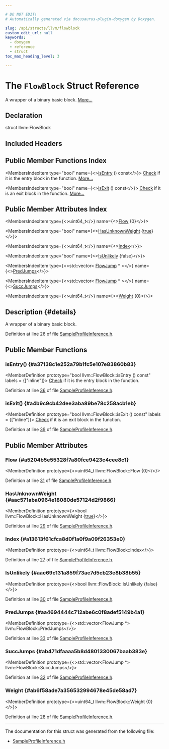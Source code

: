 ```yaml
---

# DO NOT EDIT!
# Automatically generated via docusaurus-plugin-doxygen by Doxygen.

slug: /api/structs/llvm/flowblock
custom_edit_url: null
keywords:
  - doxygen
  - reference
  - struct
toc_max_heading_level: 3

---
```





# The `FlowBlock` Struct Reference

<DoxygenPage pluginConfig={pluginConfig}>

A wrapper of a binary basic block. <a href="#details">More...</a>

## Declaration

<CodeBlock>struct llvm::FlowBlock</CodeBlock>

## Included Headers

<IncludesList>
<IncludesListItem
  filePath="llvm/Transforms/Utils/SampleProfileInference.h"
  permalink="/docs/api/files/include/include/llvm/include/llvm/transforms/include/llvm/transforms/utils/sampleprofileinference-h"
  isLocal="true" />
</IncludesList>

## Public Member Functions Index

<MembersIndex>

<MembersIndexItem
  type="bool"
  name={<><a href="#a37138c1e252a79b1fc5e107e83860b83">isEntry</a> () const</>}>
<a href="/docs/api/namespaces/llvm/check">Check</a> if it is the entry block in the function. <a href="#a37138c1e252a79b1fc5e107e83860b83">More...</a>
</MembersIndexItem>

<MembersIndexItem
  type="bool"
  name={<><a href="#a4b9c9cb42dee3aba89be78c258acb1eb">isExit</a> () const</>}>
<a href="/docs/api/namespaces/llvm/check">Check</a> if it is an exit block in the function. <a href="#a4b9c9cb42dee3aba89be78c258acb1eb">More...</a>
</MembersIndexItem>

</MembersIndex>

## Public Member Attributes Index

<MembersIndex>

<MembersIndexItem
  type={<>uint64&#95;t</>}
  name={<><a href="#a5204b5e55328f7a80fce9423c4cee8c1">Flow</a> &#123;0&#125;</>}>
</MembersIndexItem>

<MembersIndexItem
  type="bool"
  name={<><a href="#aac571aba0964e18080de57124d2f9866">HasUnknownWeight</a> &#123;<a href="/docs/api/files/lib/lib/analysis/basicaliasanalysis-cpp/#af6d5cafbdfc5313e65d990120021a3ec">true</a>&#125;</>}>
</MembersIndexItem>

<MembersIndexItem
  type={<>uint64&#95;t</>}
  name={<><a href="#a13613f61cfca8d0f1a0f9a09f26353e0">Index</a></>}>
</MembersIndexItem>

<MembersIndexItem
  type="bool"
  name={<><a href="#aae69c131a859f73ac7d5cb23e8b38b55">IsUnlikely</a> &#123;false&#125;</>}>
</MembersIndexItem>

<MembersIndexItem
  type={<>std::vector&lt; <a href="/docs/api/structs/llvm/flowjump">FlowJump</a> &#42; &gt;</>}
  name={<><a href="#aa4694444c712abe6c0f8adef5149b4a1">PredJumps</a></>}>
</MembersIndexItem>

<MembersIndexItem
  type={<>std::vector&lt; <a href="/docs/api/structs/llvm/flowjump">FlowJump</a> &#42; &gt;</>}
  name={<><a href="#ab471dfaaaa5b8d4801330067baab383e">SuccJumps</a></>}>
</MembersIndexItem>

<MembersIndexItem
  type={<>uint64&#95;t</>}
  name={<><a href="#ab6f58ade7a356532994678e45de58ad7">Weight</a> &#123;0&#125;</>}>
</MembersIndexItem>

</MembersIndex>

## Description {#details}

A wrapper of a binary basic block.

Definition at line 26 of file <a href="/docs/api/files/include/include/llvm/include/llvm/transforms/include/llvm/transforms/utils/sampleprofileinference-h">SampleProfileInference.h</a>.

<SectionDefinition>

## Public Member Functions

### isEntry() {#a37138c1e252a79b1fc5e107e83860b83}

<MemberDefinition
  prototype="bool llvm::FlowBlock::isEntry () const"
  labels = {["inline"]}>
<a href="/docs/api/namespaces/llvm/check">Check</a> if it is the entry block in the function.

Definition at line <a href="/docs/api/files/include/include/llvm/include/llvm/transforms/include/llvm/transforms/utils/sampleprofileinference-h/#l00036">36</a> of file <a href="/docs/api/files/include/include/llvm/include/llvm/transforms/include/llvm/transforms/utils/sampleprofileinference-h">SampleProfileInference.h</a>.
</MemberDefinition>

### isExit() {#a4b9c9cb42dee3aba89be78c258acb1eb}

<MemberDefinition
  prototype="bool llvm::FlowBlock::isExit () const"
  labels = {["inline"]}>
<a href="/docs/api/namespaces/llvm/check">Check</a> if it is an exit block in the function.

Definition at line <a href="/docs/api/files/include/include/llvm/include/llvm/transforms/include/llvm/transforms/utils/sampleprofileinference-h/#l00039">39</a> of file <a href="/docs/api/files/include/include/llvm/include/llvm/transforms/include/llvm/transforms/utils/sampleprofileinference-h">SampleProfileInference.h</a>.
</MemberDefinition>

</SectionDefinition>

<SectionDefinition>

## Public Member Attributes

### Flow {#a5204b5e55328f7a80fce9423c4cee8c1}

<MemberDefinition
  prototype={<>uint64&#95;t llvm::FlowBlock::Flow &#123;0&#125;</>}>

Definition at line <a href="/docs/api/files/include/include/llvm/include/llvm/transforms/include/llvm/transforms/utils/sampleprofileinference-h/#l00031">31</a> of file <a href="/docs/api/files/include/include/llvm/include/llvm/transforms/include/llvm/transforms/utils/sampleprofileinference-h">SampleProfileInference.h</a>.
</MemberDefinition>

### HasUnknownWeight {#aac571aba0964e18080de57124d2f9866}

<MemberDefinition
  prototype={<>bool llvm::FlowBlock::HasUnknownWeight &#123;<a href="/docs/api/files/lib/lib/analysis/basicaliasanalysis-cpp/#af6d5cafbdfc5313e65d990120021a3ec">true</a>&#125;</>}>

Definition at line <a href="/docs/api/files/include/include/llvm/include/llvm/transforms/include/llvm/transforms/utils/sampleprofileinference-h/#l00029">29</a> of file <a href="/docs/api/files/include/include/llvm/include/llvm/transforms/include/llvm/transforms/utils/sampleprofileinference-h">SampleProfileInference.h</a>.
</MemberDefinition>

### Index {#a13613f61cfca8d0f1a0f9a09f26353e0}

<MemberDefinition
  prototype={<>uint64&#95;t llvm::FlowBlock::Index</>}>

Definition at line <a href="/docs/api/files/include/include/llvm/include/llvm/transforms/include/llvm/transforms/utils/sampleprofileinference-h/#l00027">27</a> of file <a href="/docs/api/files/include/include/llvm/include/llvm/transforms/include/llvm/transforms/utils/sampleprofileinference-h">SampleProfileInference.h</a>.
</MemberDefinition>

### IsUnlikely {#aae69c131a859f73ac7d5cb23e8b38b55}

<MemberDefinition
  prototype={<>bool llvm::FlowBlock::IsUnlikely &#123;false&#125;</>}>

Definition at line <a href="/docs/api/files/include/include/llvm/include/llvm/transforms/include/llvm/transforms/utils/sampleprofileinference-h/#l00030">30</a> of file <a href="/docs/api/files/include/include/llvm/include/llvm/transforms/include/llvm/transforms/utils/sampleprofileinference-h">SampleProfileInference.h</a>.
</MemberDefinition>

### PredJumps {#aa4694444c712abe6c0f8adef5149b4a1}

<MemberDefinition
  prototype={<>std::vector&lt;FlowJump &#42;&gt; llvm::FlowBlock::PredJumps</>}>

Definition at line <a href="/docs/api/files/include/include/llvm/include/llvm/transforms/include/llvm/transforms/utils/sampleprofileinference-h/#l00033">33</a> of file <a href="/docs/api/files/include/include/llvm/include/llvm/transforms/include/llvm/transforms/utils/sampleprofileinference-h">SampleProfileInference.h</a>.
</MemberDefinition>

### SuccJumps {#ab471dfaaaa5b8d4801330067baab383e}

<MemberDefinition
  prototype={<>std::vector&lt;FlowJump &#42;&gt; llvm::FlowBlock::SuccJumps</>}>

Definition at line <a href="/docs/api/files/include/include/llvm/include/llvm/transforms/include/llvm/transforms/utils/sampleprofileinference-h/#l00032">32</a> of file <a href="/docs/api/files/include/include/llvm/include/llvm/transforms/include/llvm/transforms/utils/sampleprofileinference-h">SampleProfileInference.h</a>.
</MemberDefinition>

### Weight {#ab6f58ade7a356532994678e45de58ad7}

<MemberDefinition
  prototype={<>uint64&#95;t llvm::FlowBlock::Weight &#123;0&#125;</>}>

Definition at line <a href="/docs/api/files/include/include/llvm/include/llvm/transforms/include/llvm/transforms/utils/sampleprofileinference-h/#l00028">28</a> of file <a href="/docs/api/files/include/include/llvm/include/llvm/transforms/include/llvm/transforms/utils/sampleprofileinference-h">SampleProfileInference.h</a>.
</MemberDefinition>

</SectionDefinition>

<hr/>

The documentation for this struct was generated from the following file:

<ul>
<li><a href="/docs/api/files/include/include/llvm/include/llvm/transforms/include/llvm/transforms/utils/sampleprofileinference-h">SampleProfileInference.h</a></li>
</ul>

</DoxygenPage>
